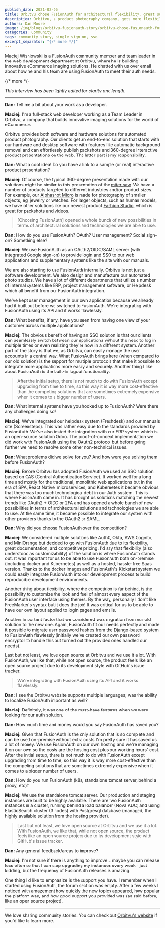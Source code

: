 ```yaml
---
publish_date: 2021-02-16 
title: Orbitvu chose FusionAuth for architectural flexibility, great support, and customizability
description: Orbitvu, a product photography company, gets more flexibility and value with FusionAuth.
authors: Dan Moore
image: /img/blogs/orbitvu-fusionauth-story/orbitvu-chose-fusionauth-for-architectural-flexibility-great-support-and-customizability-header-image.png
categories: Community
tags: community story, single sign on, sso
excerpt_separator: "{/* more */}"
---
```


Maciej Wisniowski is a FusionAuth community member and team leader in the web development department at Orbitvu, where he is building innovative eCommerce imaging solutions. He chatted with us over email about how he and his team are using FusionAuth to meet their auth needs. 

{/* more */}

*This interview has been lightly edited for clarity and length.*

-------

**Dan:** Tell me a bit about your work as a developer.

**Maciej:** I'm a full-stack web developer working as a Team Leader in Orbitvu, a company that builds innovative imaging solutions for the world of eCommerce. 

Orbitvu provides both software and hardware solutions for automated product photography. Our clients get an end-to-end solution that starts with our hardware and desktop software with features like automatic background removal and can effortlessly publish packshots and 360-degree interactive product presentations on the web. The latter part is my responsibility.

**Dan:** What a cool idea! Do you have a link to a sample (or real) interactive product presentation? 

**Maciej:** Of course, the typical 360-degree presentation made with our solutions might be similar to this presentation of the [miter saw](https://orbitvu.co/share/uEnZJgngCNobquxATcbAyf/17144/orbittour/view). We have a number of products targeted to different industries and/or product sizes. For example, our [Alphashot Micro](https://orbitvu.com/product/alphashot-micro/) is made for photography of smaller objects, eg. jewelry or watches. For larger objects, such as human models, we have other solutions like our newest product [Fashion Studio](https://orbitvu.com/product/fashion-studio/), which is great for packshots and videos.

> [Choosing FusionAuth] opened a whole bunch of new possibilities in terms of architectural solutions and technologies we are able to use. 

**Dan:** How do you use FusionAuth? OAuth? User management? Social sign-on? Something else?

**Maciej:** We use FusionAuth as an OAuth2/OIDC/SAML server (with integrated Google sign-on) to provide login and SSO to our web applications and supplementary systems like the site with our manuals. 

We are also starting to use FusionAuth internally. Orbitvu is not just a software development. We also design and manufacture our automated photo studios. We have a lot of different departments that utilize a number of internal systems like ERP, project management software, or Helpdesk which all benefit from our FusionAuth integration.

We've kept user management in our own application because we already had it built out before we switched to FusionAuth. We're integrating with FusionAuth using its API and it works flawlessly.

**Dan:** What benefits, if any, have you seen from having one view of your customer across multiple applications?

**Maciej:** The obvious benefit of having an SSO solution is that our clients can seamlessly switch between our applications without the need to log in multiple times or even realizing they're now in a different system. Another part of the story is that we, as Orbitvu, can easily manage the user accounts in a central way. What FusionAuth brings here (when compared to our old solution) is the support for multiple protocols that make it possible to integrate more applications more easily and securely. Another thing I like about FusionAuth is the built-in logout functionality.

> After the initial setup, there is not much to do with FusionAuth except upgrading from time to time, so this way it is way more cost-effective than the competing solutions that are sometimes extremely expensive when it comes to a bigger number of users.

**Dan:** What internal systems have you hooked up to FusionAuth? Were there any challenges doing so?

**Maciej:** We've integrated our helpdesk system (Freshdesk) and our manuals site (Screensteps). This was rather easy due to the standards provided by FusionAuth. We've also tested the integration with our ERP system which is an open-source solution Odoo. The proof-of-concept implementation we did work with FusionAuth using the OAuth2 protocol but before going further we need to resolve some other non-technical issues.

**Dan:** What problems did we solve for you? And how were you solving them before FusionAuth?

**Maciej:** Before Orbitvu has adopted FusionAuth we used an SSO solution based on CAS (Central Authentication Service). It worked well for a long time and mostly for the traditional, monolithic web applications but in the era of SPA, React Native, microservices, and Kubernetes it became obvious that there was too much technological debt in our Auth system. This is where FusionAuth came in. It has brought us solutions matching the newest trends like OAuth2 + OIDC or 2FA and has opened a whole bunch of new possibilities in terms of architectural solutions and technologies we are able to use. At the same time, it became possible to integrate our system with other providers thanks to the OAuth2 or SAML.

**Dan:** Why did you choose FusionAuth over the competition?

**Maciej:** We considered multiple solutions like Auth0, Okta, AWS Cognito, and MiniOrange but decided to go with FusionAuth due to its flexibility, great documentation, and competitive pricing. I'd say that flexibility (also understood as customizability) of the solution is where FusionAuth stands out. It was important for us to be able to use FusionAuth both on-premise (including docker and Kubernetes) as well as a hosted, hassle-free Saas version. Thanks to the docker images and FusionAuth's Kickstart system we could easily integrate FusionAuth into our development process to build reproducible development environments.

Another thing about flexibility, where the competition is far behind, is the possibility to customize the look and feel of almost every aspect of the FusionAuth user interface using themes. By the way, personally I don't like FreeMarker's syntax but it does the job! It was critical for us to be able to have our own layout applied to login pages and emails.

Another important factor that we considered was migration from our old solution to the new one. Again, FusionAuth fit our needs perfectly and made it possible to migrate user password hashes from the Django-based system to FusionAuth flawlessly (initially we've created our own password encryptor to handle this but turned out the provided ones handled our needs).

Last but not least, we love open source at Orbitvu and we use it a lot. With FusionAuth, we like that, while not open source, the product feels like an open source project due to its development style with GitHub's issue tracker.

> We're integrating with FusionAuth using its API and it works flawlessly.

**Dan:** I see the Orbitvu website supports multiple languages; was the ability to localize FusionAuth important as well?

**Maciej:** Definitely, it was one of the must-have features when we were looking for our auth solution.

**Dan:** How much time and money would you say FusionAuth has saved you?

**Maciej:** Given that FusionAuth is the only solution that is so complete and can be used on-premise without extra costs I'm pretty sure it has saved us a lot of money. We use FusionAuth on our own hosting and we're managing it on our own so the costs are the hosting cost plus our working hours' cost. After the initial setup, there is not much to do with FusionAuth except upgrading from time to time, so this way it is way more cost-effective than the competing solutions that are sometimes extremely expensive when it comes to a bigger number of users.

**Dan:** How do you run FusionAuth (k8s, standalone tomcat server, behind a proxy, etc)?

**Maciej:** We use the standalone tomcat server. Our production and staging instances are built to be highly available. There are two FusionAuth instances in a cluster, running behind a load balancer (Nova ADC) and using ElasticSearch cluster (3 nodes) with Postgresql database (managed, the highly available solution from the hosting provider).

> Last but not least, we love open source at Orbitvu and we use it a lot. With FusionAuth, we like that, while not open source, the product feels like an open source project due to its development style with GitHub's issue tracker.

**Dan:** Any general feedback/areas to improve?

**Maciej:** I'm not sure if there is anything to improve... maybe you can release less often so that I can stop upgrading my instances every week - just kidding, but the frequency of FusionAuth releases is amazing.

One thing I'd like to emphasize is the support you have. I remember when I started using FusionAuth, the forum section was empty. After a few weeks I noticed with amazement how quickly the new topics appeared, how popular the platform was, and how good support you provided was (as said before, like an open source project).

-------

We love sharing community stories. You can check out [Orbitvu's website](https://orbitvu.com/) if you'd like to learn more. 
